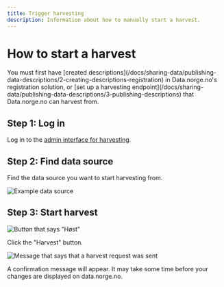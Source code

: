 ```yaml
---
title: Trigger harvesting
description: Information about how to manually start a harvest.
---
```


# How to start a harvest

<Alert size='sm'>
    You must first have [created
    descriptions](/docs/sharing-data/publishing-data-descriptions/2-creating-descriptions-registration) in
    Data.norge.no's registration solution, or [set up a harvesting
    endpoint](/docs/sharing-data/publishing-data-descriptions/3-publishing-descriptions) that Data.norge.no can harvest
    from.
</Alert>

## Step 1: Log in

Log in to the [admin interface for harvesting](https://admin.fellesdatakatalog.digdir.no/data-sources).

## Step 2: Find data source

Find the data source you want to start harvesting from.

![Example data source](https://cms.fellesdatakatalog.digdir.no/uploads/data_source_entry_d25303217f.png)

## Step 3: Start harvest

![Button that says "Høst"](https://cms.fellesdatakatalog.digdir.no/uploads/harvesting_harvest_button_d1e18ff981.png)

Click the "Harvest" button.

![Message that says that a harvest request was sent](https://cms.fellesdatakatalog.digdir.no/uploads/harvesting_harvest_request_sent_8f75b28d4a.png)

A confirmation message will appear. It may take some time before your changes are displayed on data.norge.no.
